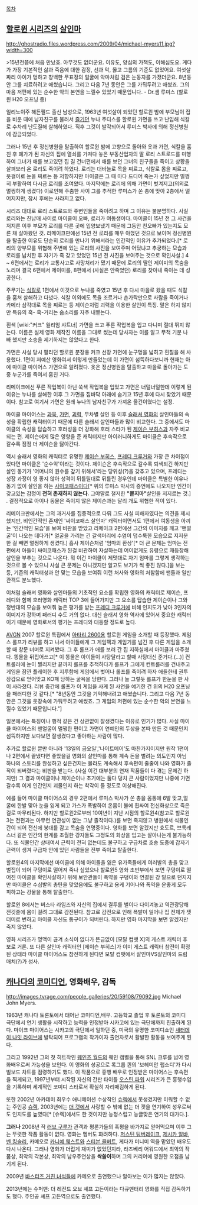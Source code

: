 [[목차]]

== [[할로윈 시리즈]]의 [[살인마]] == 
http://ghostradio.files.wordpress.com/2009/04/michael-myers11.jpg?width=300

>15년전쯤에 처음 만났죠. 아무것도 없더군요. 이유도, 양심의 가책도, 이해심도요. 게다가 가장 기본적인 삶과 죽음에 대한 감정, 선과 악, 옳고 그름의 기준도 없었어요. 여섯살짜리 아이가 멍하고 창백한 무표정의 얼굴에 악마처럼 검은 눈동자를 가졌더군요. 8년동안 그를 치료하려고 애썼습니다. 그리고 다음 7년 동안은 그를 가둬두려고 애썼죠. 그의 마음 저편에 있는 순수한 악의 본연을 느낄수 있었기 때문입니다. - Dr.샘 루미스 (할로윈 H20 오프닝 중)

일리노이주 해든필드 출신 남성으로, 1963년 여섯살이 되었던 할로윈 밤에 부모님이 집을 비운 때에 남자친구를 불러서 [[섹스|즐기던]] 누나 주디스를 할로윈 가면을 쓰고 난입해 식칼로 수차례 난도질해 살해하였다. 직후 그것이 발각되어서 루미스 박사에 의해 정신병원에 감금되었다.

그러나 15년 후 정신병원을 탈출하여 할로윈 밤에 고향으로 돌아와 옷과 가면, 식칼을 훔친 후 폐가가 된 자신의 집에 열쇠를 가져다 놓은 부동산업자의 딸 로리 스트로드를 미행하여 그녀가 애를 보고있던 집 길 건너편에서 애를 보던 그녀의 친구들을 죽이고 상황을 살펴보러 온 로리도 죽이려 하였다. 로리는 대바늘로 목을 찌르고, 식칼로 몸을 찌르고, 옷걸이로 눈을 찌르는 등 저항하지만 마이클은 그 때 마다 드디어 죽는가 싶었지만 멀쩡히 부활하여 다시금 로리를 조여왔다. 마지막에는 로리에 의해 가면이 벗겨지고(의외로 멀쩡하게 생겼다) 이로인해 주춤한 사이 그를 추적한 루미스가 쏜 총에 맞아 2층에서 떨어지지만, 잠시 후에는 사라지고 없다.

시리즈 대대로 로리 스트로드와 주변인들을 죽이려고 하며 그 이유는 불분명하다. 사실 로리와는 친남매 사이로 마이클이 오빠, 로리가 여동생이다. 마이클이 15년 전 그 사건을 저지른 이후 부모가 로리를 다른 곳에 입양보냈기 때문에 그동안 친오빠가 있는지도 모른 채 살아왔던 것. 리메이크판에선 15년 전 로리를 매우 아꼈던 것으로 보이며 정신병원을 탈출한 이유도 단순히 로리를 만나기 위해서라는 인간적인 이유가 추가되었다.[* 로리의 양부모를 위협해 주변에 있는 로리의 사진을 보여주며 어딨냐고 추궁하는 모습과 로리를 납치한 후 자기가 죽 갖고 있었던 15년 전 사진을 보여주는 것으로 확인사살.] 4 ~ 6편에서는 로리가 교통사고로 사망처리가 됐기 때문에 로리의 딸인 제이미의 목숨을 노리며 결국 6편에서 제이미를, 8편에서 (사실은 안죽었던) 로리를 찾아내 죽이는 데 성공한다.

주무기는 [[식칼]]로 1편에서 이것으로 누나를 죽였고 15년 후 다시 마을로 왔을 때도 식칼을 훔쳐 살해하고 다녔다. 식칼 이외에도 목을 조르거나 손가락만으로 사람을 죽이거나 카메라 삼각대로 목을 찌르는 등 제이슨처럼 괴력을 이용한 살인이 특징. 말은 하지 않지만 특유의 훅- 훅-거리는 숨소리를 자주 내뱉는다.

흰색 [wiki:"커크" 윌리엄 샤트너] 가면을 쓰고 푸른 작업복을 입고 다니며 절대 뛰지 않는다. 이름은 실제 영화 제작진 이름을 그대로 썼는데 당사자는 이를 알고 무척 기분 나빠 했지만 소송을 제기하지는 않았다고 한다.

가면은 사실 당시 팔리던 할로윈 분장용 커크 선장 가면에 눈구멍을 넓히고 흰칠을 해 사용했다. 1편이 저예산 영화여서 이렇게 만들었는데 이 가면이 섬뜩하다보니까 현재는 아예 마이클 마이어스 가면으로 알려졌다. 옷은 정신병원을 탈출하고 마을로 돌아가는 도중 누군가를 죽여서 훔친 거다.

리메이크에선 푸른 작업복이 아닌 쑥색 작업복을 입었고 가면은 너덜너덜한데 이렇게 된 이유는 누나를 살해한 이후 그 가면을 집바닥 아래에 숨기고 15년 후에 다시 찾았기 때문이다. 참고로 여기서 가면은 원래 누나의 남자친구가 가져온 물건이였다는 설정.

마이클 마이어스는 [[과묵]], [[가면]], [[괴력]], 무차별 살인 등 이후 [[슬래셔 영화]]의 살인마들의 속성을 확립한 캐릭터이기 때문에 다른 슬래셔 살인마들과 많이 비교한다. 그 중에서도 마이클의 속성을 답습하고 호러성을 더 강화해 호러 스타가 된 [[제이슨 부히스]]과 자주 비교되는 편. 제이슨에게 많은 영향을 준 캐릭터지만 아이러니하게도 마이클은 후속작으로 갈수록 점점 더 제이슨을 닮아간다.


역시 슬래셔 영화의 캐릭터로 유명한 [[제이슨 부히스]], [[프레디 크루거]]와 가장 큰 차이점이 있다면 마이클은 '순수악'이라는 것이다. 제이슨은 후속작으로 갈수록 퇴색되긴 하지만 살인 동기가 '어머니의 원수를 갚기 위해서'라는 당위성(?)을 갖추고 있으며, 프레디는 성장 과정이 영 좋지 않아 성격이 뒤틀릴대로 뒤틀린 경우인데 마이클은 특별한 이유나 동기 없이 살인을 하는 [[사이코패스]]이다[* 위의 루미스 박사의 증언에도 나오지만 인간이 갖고있는 감정이 '''전혀 존재하지 않는다.''' 그야말로 철저한 '''"묻지마"'''살인을 저지르는 것.] . 결정적으로 아이나 동물은 죽이지 않은 제이슨과는 달리 개도 위협한 적이 있다.

리메이크판에서는 그의 과거사를 집중적으로 다뤄 그도 사실 피해자였다는 의견을 제시했지만, 비인간적인 존재인 '싸이코패스 살인마' 캐릭터이면서도 1편에서 여동생을 아끼는 '인간적인 모습'을 보여 비판을 받았고 리메이크 2편에선 그간의 이미지를 깨고 '맨얼굴'이 나오는 데다가[* 얼굴을 가리는 긴 갈색머리에 수염이 덥수룩한 모습으로 지저분한 걸 빼면 멀쩡하게 생겼다.] 흡사 제이슨처럼 '엄마의 환상'[* 더 큰 문제는 엄마는 전편에서 아들이 싸이코패스가 된걸 비관하여 자살하는데 어이없게도 유령으로 재등장해 살인을 부추는 것으로 나온다. 뭐 이건 마이클이 제멋대로 자기 엄마를 그렇게 생각하는 것으로 볼 수 있으니 사실 큰 문제는 아니겠지만 알고도 보기가 썩 좋진 않다.]을 보는 등, 기존의 캐릭터성과 안 맞는 모습을 보여줘 이런 처사와 영화의 처참함에 팬들과 일반 관객도 분노했다.

이처럼 슬래셔 영화와 살인마들의 기초적인 요소를 확립한 영화의 캐릭터로 제이슨, 프레디와 함께 호러영화 캐릭터 TOP 3에 들어가지만 그 요소를 답습한 제이슨이나 그와 정반대의 모습을 보여줘 높은 평가를 받는 [[프레디 크루거]]에 비해 인지도가 낮아 3인자의 이미지가 강하며 패러디 수도 거의 없다. 대신 슬래셔 영화 역사에 있어서 중요한 캐릭터이기 때문에 영화로서의 평가는 프레디와 대등할 정도로 높다.

[[AVGN]] 2007 할로윈 특집에서 [[아타리 2600]]용 할로윈 게임을 소개할 때 등장했다. 제임스 롤프가 리뷰를 하고 나서 아이들에게 그 게임팩과 게임기를 넘긴 후 다른 게임을 소개할 때 창문 너머로 지켜봤다. 그 후 롤프가 애를 보러 간 집 지하실에서 마이클과 마주쳤다. 똥물을 뒤집어쓰고[* 이 똥물은 아이들이 사탕달라고 할때 사탕대신 준거다.(...)] 컨트롤러에 눈이 찔리지만 끝까지 롤프를 추적하다가 롤프가 그에게 컨트롤러를 건내주고 게임을 잠깐 플레이한 후 지루함에 게임에서 벗어나 롤프를 죽이려 하자 애들한테 권투장갑으로 얻어맞고 KO패 당하는 굴욕을 당한다. 그러나 늘 그렇듯 롤프가 한눈을 판 사이 사라졌다. 리뷰 중간에 롤프가 이 게임을 사게 된 사연을 얘기한 건 위의 H20 오프닝을 패러디한 것 같다.[* "8년동안 그것을 기억해내려고 애썼습니다. 그리고 다음 7년 동안은 그것을 옷장속에 가둬두려고 애썼죠. 그 게임의 저편에 있는 순수한 악의 본연을 느낄수 있었기 때문입니다."]

일본에서는 특징이나 행적 같은 건 상관없이 잘생겼다는 이유로 인기가 많다. 사실 마이클 마이어스의 맨얼굴이 멀쩡한 편이고 가면이 연예인의 두상을 본따 만든 것 때문인지 섬뜩하지만 보다보면 잘생겼다고 좋아하는 사람이 많다.

추가로 할로윈 뿐만 아니라 '13일의 금요일','나이트메어'도 마찬가지이지만 원작 1편이나 2편에서 끝냈다면 좋았을걸 영화의 살인마를 통해 계속 돈을 벌려는 의도인지 아님 하나의 스토리를 완성하고 싶은건지는 몰라도 계속해서 후속편이 줄줄이 나와 영화가 졸작이 되버렸다는 비판을 받는다. (사실 이건 대부분의 연재 작품들이 다 겪는 문제긴 하지만) 그 결과 마이클이나 제이슨이나 초기에는 둘다 덩치 큰 사람이었지만 나중에 가면 갈수록 이게 인간인지 괴물인지 하는 착각이 들 정도로 이상해진다.

예를 들어 마이클 마이어스의 경우 2편에서 루미스 박사가 쏜 총을 몸통에 6발 맞고,얼굴에 한발 맞아 눈을 잃게 되고 가스가 폭발하여 온몸이 불에 휩싸여 전신화상으로 죽은걸로 마무리된다. 하지만 할로윈2로부터 10여년이 지난 시점의 할로윈4(참고로 할로윈3는 전편과는 아무런 연관성이 없는 그냥 졸작이다.)를 보면 죽지않고 병원에서 식물인간이 되어 전신에 붕대를 감고 목숨을 연명중이다. 영화를 보면 알겠지만 효도르, 브룩레스너 같은 인간의 한계를 초월한 강자들도 그정도의 화상을 입고는 살아나는게 불가능하다. 또 식물인간 상태여서 근력이 전혀 없는데도 불구하고 구급차로 호송 도중에 갑자기 근력이 생겨 구급차 안에 있던 사람들을 전부 죽이고 탈출한다.

할로윈4의 마지막에선 마이클에 의해 아이들을 잃은 유가족들에게 여러발의 총을 맞고 벌집이 되어 구덩이로 떨어져 죽나 싶었으나 할로윈5 영화 초반부에서 보면 구덩이로 떨어진 마이클을 확인사살하기 위해 보안관들이 폭약을 구덩이와 연결된 강 밑으로 던지지만 마이클은 수십발의 총탄을 맞았음에도 불구하고 용케 기어나와 폭약을 운좋게 모두 피하고는 강물을 통해 탈출한다.

할로윈 8에서는 버스타 라임즈와 자신의 집에서 결투를 벌이다 다이겨놓고 역관광당해 전깃줄에 몸이 걸려 그대로 감전된다.
참고로 감전으로 인해 폭발이 일어나 집 전체가 잿더미로 변하고 마이클 자신도 통구이가 되버린다.
하지만 영화 마지막을 보면 알겠지만 죽지 않았다.

영화 시리즈가 명맥이 끊겨 소식이 없다가 뜬금없이 [모탈 컴뱃 X]의 게스트 캐릭터 후보로 거론. 또 다른 살인마 캐릭터인 [제이슨 부히스]가 이미 게스트 캐릭터 참전이 확정된 상태라 마이클 마이어스도 참전하게 된다면 모탈 컴뱃에서 살인마VS살인마의 드림매치(?)가 성사.
== [[캐나다]]의 [[코미디언]], 영화배우, 감독 ==
http://images.tvrage.com/people_galleries/20/59108/79092.jpg
Michael John Myers.

1963년 캐나다 토론토에서 태어난 코미디언,배우. 고등학교 졸업 후 토론토의 코미디 극단에서 연기 생활을 시작하고 능력을 인정받아 시카고에 있는 극단에까지 진출하게 된다. 마이크 마이어스는 시카고의 극단에서 일하던 중, 미국의 유명한 코미디쇼인 [[새터데이 나잇 라이브]]에 발탁되어 프로그램의 작가이자 출연자로서 활발한 활동을 보여주게 된다. 

그리고 1992년 그의 첫 히트작인 [[웨인즈 월드]]의 웨인 캠벨을 통해 SNL 크루를 넘어 영화배우로써 가능성을 보인다. 이 영화의 성공으로 록그룹 퀸의 '보헤미안 랩소디'가 다시 빌보드 차트를 점령하기도 했다. 이 작품으로 흥행 배우로 인정받은 마이어스는 후속편을 찍게되고, 1997년부터 시작된 자신의 간판 타이틀 [[오스틴 파워]] 시리즈가 큰 흥행수입을 기록하며 세계적인 코미디 스타로서 확실히 자리매김하게 된다. 

또한 2002년 아카데미 최우수 애니메이션 수상작인 [[슈렉]]에서 못생겼지만 미워할 수 없는 주인공 [[슈렉]], 2003년에는 [[더 캣]]에서 사랑할 수 밖에 없는 더 캣을 연기하여 성우로써도 인지도를 높였다[* [슈렉]에서도 한 것이지만 능청스럽고 능글맞은 연기의 대가다.]. 

'''그러나''' 2008년 작 [[러브 구루]]가 관객과 평론가들의 혹평을 바가지로 얻어먹으며 이후 그는 뚜렷한 작품 활동이 없다. 영화는 멤버도 화려하다. [[저스틴 팀버레이크]], [[제시카 알바]], [[벤 킹슬리]], 카메오로 [[카니예 웨스트]]와 [[스티븐 콜버트]], 게다가 미니미 역을 맡았던 배우도 다시 나온다. 그러나 영화가 더럽게 재미가 없었던지라, 라즈베리 어워드에서 최악의 작품상, 최악의 각본상, 최악의 남우주연상을 '''싹쓸이'''하며 그의 커리어에 영원한 오점을 남기게 된다. 

2009년 [[바스터즈 거친 녀석들]]에 카메오로 출연했으나 알아보는 이가 많지는 않았다.

2013년에는 슈퍼맨: 더 레전드 오브 셰프 고든이라는 다큐멘터리 영화를 직접 감독하기도 했다. 주인공 셰프 고든역으로도 출연했다.
